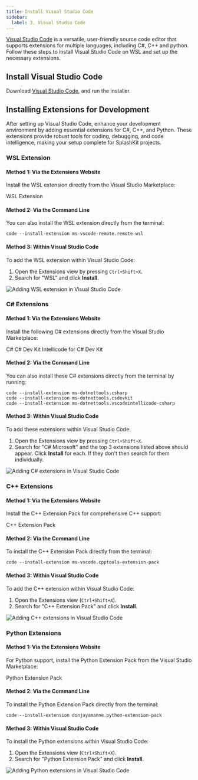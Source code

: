 ---
title: Install Visual Studio Code
sidebar:
  label: 3. Visual Studio Code
---


[Visual Studio Code](https://code.visualstudio.com/) is a versatile, user-friendly source code editor that supports extensions for multiple languages, including C#, C++ and python. Follow these steps to install Visual Studio Code on WSL and set up the necessary extensions.

## Install Visual Studio Code

Download [Visual Studio Code](https://code.visualstudio.com), and run the installer.

## Installing Extensions for Development

After setting up Visual Studio Code, enhance your development environment by adding essential extensions for C#, C++, and Python. These extensions provide robust tools for coding, debugging, and code intelligence, making your setup complete for SplashKit projects.

### WSL Extension

#### Method 1: Via the Extensions Website

Install the WSL extension directly from the Visual Studio Marketplace:

<LinkButton icon="external" href="https://marketplace.visualstudio.com/items?itemName=ms-vscode-remote.remote-wsl">WSL Extension</LinkButton>

#### Method 2: Via the Command Line

You can also install the WSL extension directly from the terminal:

```shell
code --install-extension ms-vscode-remote.remote-wsl
```

#### Method 3: Within Visual Studio Code

To add the WSL extension within Visual Studio Code:

1. Open the Extensions view by pressing `Ctrl+Shift+X`.
2. Search for "WSL" and click **Install**.

![Adding WSL extension in Visual Studio Code](/images/installation/WSL-in-vscode.png)

### C# Extensions

#### Method 1: Via the Extensions Website

Install the following C# extensions directly from the Visual Studio Marketplace:

<LinkButton icon="external" href="https://marketplace.visualstudio.com/items?itemName=ms-dotnettools.csharp" target="_blank">C#</LinkButton>
<LinkButton icon="external" href="https://marketplace.visualstudio.com/items?itemName=ms-dotnettools.csdevkit" target="_blank">C# Dev Kit</LinkButton>
<LinkButton icon="external" href="https://marketplace.visualstudio.com/items?itemName=ms-dotnettools.vscodeintellicode-csharp" target="_blank">Intellicode for C# Dev Kit</LinkButton>

#### Method 2: Via the Command Line

You can also install these C# extensions directly from the terminal by running:

```shell
code --install-extension ms-dotnettools.csharp
code --install-extension ms-dotnettools.csdevkit
code --install-extension ms-dotnettools.vscodeintellicode-csharp
```

#### Method 3: Within Visual Studio Code

To add these extensions within Visual Studio Code:

1. Open the Extensions view by pressing `Ctrl+Shift+X`.
2. Search for "C# Microsoft" and the top 3 extensions listed above should appear. Click **Install** for each. If they don't then search for them individually.

![Adding C# extensions in Visual Studio Code](/images/installation/csharp-in-vscode.png)

### C++ Extensions

#### Method 1: Via the Extensions Website

Install the C++ Extension Pack for comprehensive C++ support:

<LinkButton icon="external" href="https://marketplace.visualstudio.com/items?itemName=ms-vscode.cpptools-extension-pack" target="_blank">C++ Extension Pack</LinkButton>

#### Method 2: Via the Command Line

To install the C++ Extension Pack directly from the terminal:

```shell
code --install-extension ms-vscode.cpptools-extension-pack
```

#### Method 3: Within Visual Studio Code

To add the C++ extension within Visual Studio Code:

1. Open the Extensions view (`Ctrl+Shift+X`).
2. Search for "C++ Extension Pack" and click **Install**.

![Adding C++ extensions in Visual Studio Code](/images/installation/cplus-in-vscode.png)

### Python Extensions

#### Method 1: Via the Extensions Website

For Python support, install the Python Extension Pack from the Visual Studio Marketplace:

<LinkButton icon="external" href="https://marketplace.visualstudio.com/items?itemName=donjayamanne.python-extension-pack" target="_blank">Python Extension Pack</LinkButton>

#### Method 2: Via the Command Line

To install the Python Extension Pack directly from the terminal:

```shell
code --install-extension donjayamanne.python-extension-pack
```

#### Method 3: Within Visual Studio Code

To install the Python extensions within Visual Studio Code:

1. Open the Extensions view (`Ctrl+Shift+X`).
2. Search for "Python Extension Pack" and click **Install**.

![Adding Python extensions in Visual Studio Code](/images/installation/python-in-vscode.png)
